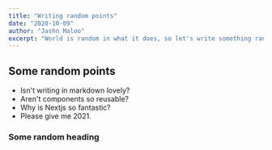 ```yaml
---
title: "Writing random points"
date: "2020-10-09"
author: "Jashn Maloo"
excerpt: "World is random in what it does, so let's write something random"
---
```


## Some random points

- Isn't writing in markdown lovely?
- Aren't components so reusable?
- Why is Nextjs so fantastic?
- Please give me 2021.

### Some random heading

<MyButton check text="Click" />
